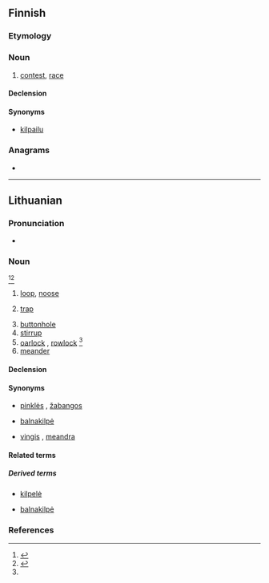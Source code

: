 ==Finnish==

===Etymology===
{{rfe|fi}}

===Noun===
{{fi-noun}}

# [[contest]], [[race]]

====Declension====
{{fi-decl-kala|kil|p|v|a}}

====Synonyms====
* [[kilpailu]]

===Anagrams===
* {{anagrams|fi|a=aiklp|kalpi|klapi}}

----

==Lithuanian==

===Pronunciation===
* {{IPA|[ˈkʲɪlpɐ]|lang=lt}}

===Noun===
{{lt-noun|f|kìlpos|1|head=kìlpa}} <ref name="dlkz340">{{R:lt:DLKŽ1954|kilpa}}</ref><ref>{{R:lt:Martsinkyavitshute2012|kilpa}}</ref>

# [[loop]], [[noose]]
# {{lb|lt|in the plural}} [[trap]]
# [[buttonhole]]
# [[stirrup]]
# [[oarlock]] {{qualifier|US}}, [[rowlock]] {{qualifier|UK}}<ref name="dlkz340"></ref>
# [[meander]]

====Declension====
{{lt-noun-f-a-1|kilp|kìlp}}

====Synonyms====
* {{sense|trap}} [[pinklės]] {{g|f-p}}, [[žabangos]] {{g|f-p}}
* {{sense|stirrup}} [[balnakilpė]] {{g|f}}
* {{sense|meander}} [[vingis]] {{g|m}}, [[meandra]] {{g|f}}

====Related terms====

=====Derived terms=====
{{der-top|nouns derived from kilpa}}
* {{qualifier|diminutive noun}} [[kilpelė]] {{g|f}}
* [[balnakilpė]] {{g|f}}
{{der-bottom}}

===References===
<references />